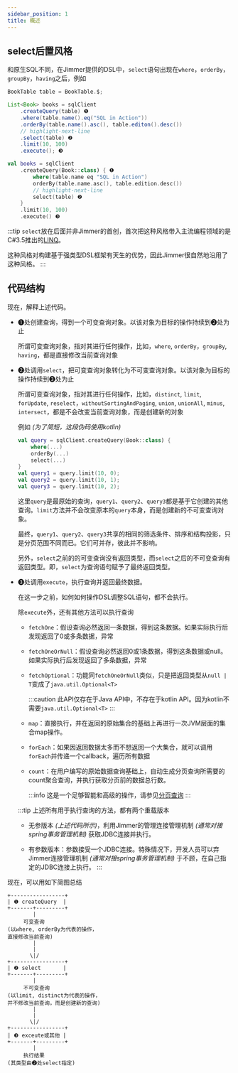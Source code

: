 ```yaml
---
sidebar_position: 1
title: 概述
---
```



## select后置风格

和原生SQL不同，在Jimmer提供的DSL中，`select`语句出现在`where`，`orderBy`，`groupBy`，`having`之后，例如

<Tabs groupId="language">
<TabItem value="java" label="Java">

```java
BookTable table = BookTable.$;

List<Book> books = sqlClient
    .createQuery(table) ❶
    .where(table.name().eq("SQL in Action"))
    .orderBy(table.name().asc(), table.editon().desc())
    // highlight-next-line
    .select(table) ❷
    .limit(10, 100)
    .execute(); ❸
```

</TabItem>
<TabItem value="kotlin" label="Kotlin">

```kotlin
val books = sqlClient
    .createQuery(Book::class) { ❶
        where(table.name eq "SQL in Action")
        orderBy(table.name.asc(), table.edition.desc())
        // highlight-next-line
        select(table) ❷
    }
    .limit(10, 100)
    .execute() ❸
```

</TabItem>
</Tabs>

:::tip
`select`放在后面并非Jimmer的首创，首次把这种风格带入主流编程领域的是C#3.5推出的[LINQ](https://learn.microsoft.com/en-us/dotnet/csharp/programming-guide/concepts/linq/)。

这种风格对构建基于强类型DSL框架有天生的优势，因此Jimmer很自然地沿用了这种风格。
:::

## 代码结构

现在，解释上述代码。

-   ❶处创建查询，得到一个可变查询对象。以该对象为目标的操作持续到❷处为止

    所谓可变查询对象，指对其进行任何操作，比如，`where`, `orderBy`，`groupBy`, `having`，都是直接修改当前查询对象

-   ❷处调用`select`，把可变查询对象转化为不可变查询对象。以该对象为目标的操作持续到❸处为止

    所谓可变查询对象，指对其进行任何操作，比如，`distinct`, `limit`, `forUpdate`, `reselect`，`withoutSortingAndPaging`, `union`, `unionAll`, `minus`, `intersect`，都是不会改变当前查询对象，而是创建新的对象

    例如 *(为了简短，这段伪码使用kotlin)*
    ```kotlin
    val query = sqlClient.createQuery(Book::class) {
        where(...)
        orderBy(...)
        select(...)
    }
    val query1 = query.limit(10, 0);
    val query2 = query.limit(10, 1);
    val query3 = query.limit(10, 2);
    ```
    这里`query`是最原始的查询，`query1`、`query2`、`query3`都是基于它创建的其他查询。`limit`方法并不会改变原本的`query`本身，而是创建新的不可变查询对象。

    最终，`query1`、`query2`、`query3`共享的相同的筛选条件、排序和结构投影，只是分页范围不同而已。它们可并存，彼此并不影响。

    另外，`select`之前的的可变查询没有返回类型，而`select`之后的不可变查询有返回类型。即，`select`为查询语句赋予了最终返回类型。

-   ❸处调用`execute`，执行查询并返回最终数据。

    在这一步之前，如何如何操作DSL调整SQL语句，都不会执行。

    除`execute`外，还有其他方法可以执行查询

    -   `fetchOne`：假设查询必然返回一条数据，得到这条数据。如果实际执行后发现返回了0或多条数据，异常

    -   `fetchOneOrNull`：假设查询必然返回0或1条数据，得到这条数据或null。如果实际执行后发现返回了多条数据，异常

    -   `fetchOptional`：功能同`fetchOneOrNull`类似，只是把返回类型从`null | T`变成了`java.util.Optional<T>`

        :::caution
        此API仅存在于Java API中，不存在于kotlin API。因为kotlin不需要`java.util.Optional<T>`
        :::

    -   `map`：直接执行，并在返回的原始集合的基础上再进行一次JVM层面的集合map操作。

    -   `forEach`：如果因返回数据太多而不想返回一个大集合，就可以调用`forEach`并传递一个callback，遍历所有数据

    -   `count`：在用户编写的原始数据查询基础上，自动生成分页查询所需要的count聚合查询，并执行获取分页前的数据总行数。

        :::info
        这是一个足够智能和高级的操作，请参见[分页查询](./paging)
        :::
    
    :::tip
    上述所有用于执行查询的方法，都有两个重载版本

    -   无参版本 *(上述代码所示)*，利用Jimmer的管理连接管理机制 *(通常对接spring事务管理机制)* 获取JDBC连接并执行。

    -   有参数版本：参数接受一个JDBC连接。特殊情况下，开发人员可以弃Jimmer连接管理机制 *(通常对接spring事务管理机制)* 于不顾，在自己指定的JDBC连接上执行。
    :::

现在，可以用如下简图总结

```
+-----------------+
| ❶ createQuery  |
+-------+---------+
        |
     可变查询
(以where, orderBy为代表的操作，
直接修改当前查询)
        |
        |
       \|/
+-----------------+
| ❷ select       |
+-------+---------+
        |
     不可变查询
(以limit, distinct为代表的操作，
并不修改当前查询，而是创建新的查询)
        |
        |
       \|/
+-----------------+
| ❸ exceute或其他 |
+-------+---------+
        |
     执行结果
(其类型由❷处select指定)
```
